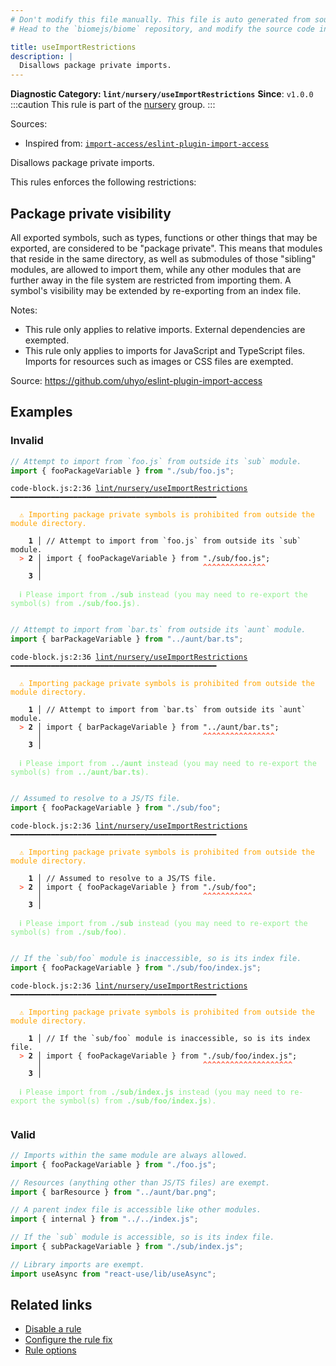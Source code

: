 ```yaml
---
# Don't modify this file manually. This file is auto generated from source, and you will lose your changes next time the website is built.
# Head to the `biomejs/biome` repository, and modify the source code in there.

title: useImportRestrictions
description: |
  Disallows package private imports.
---
```


**Diagnostic Category: `lint/nursery/useImportRestrictions`**
<Tabs>
<TabItem label="JavaScript (and super languages)" icon="seti:javascript">
**Since**: `v1.0.0`
:::caution
This rule is part of the [nursery](/linter/rules/#nursery) group.
:::

Sources: 
- Inspired from: <a href="https://github.com/uhyo/eslint-plugin-import-access" target="_blank"><code>import-access/eslint-plugin-import-access</code></a>

Disallows package private imports.

This rules enforces the following restrictions:

## Package private visibility

All exported symbols, such as types, functions or other things that may be exported, are
considered to be "package private". This means that modules that reside in the same
directory, as well as submodules of those "sibling" modules, are allowed to import them,
while any other modules that are further away in the file system are restricted from
importing them. A symbol's visibility may be extended by re-exporting from an index file.

Notes:

- This rule only applies to relative imports. External dependencies are exempted.
- This rule only applies to imports for JavaScript and TypeScript files. Imports for
resources such as images or CSS files are exempted.

Source: https://github.com/uhyo/eslint-plugin-import-access

## Examples

### Invalid

```js
// Attempt to import from `foo.js` from outside its `sub` module.
import { fooPackageVariable } from "./sub/foo.js";
```

<pre class="language-text"><code class="language-text">code-block.js:2:36 <a href="https://biomejs.dev/linter/rules/use-import-restrictions">lint/nursery/useImportRestrictions</a> ━━━━━━━━━━━━━━━━━━━━━━━━━━━━━━━━━━━━━━━━━━━━━━<br /><br />  <strong><span style="color: Orange;">⚠</span></strong> <span style="color: Orange;">Importing package private symbols is prohibited from outside the module directory.</span><br />  <br />    <strong>1 │ </strong>// Attempt to import from `foo.js` from outside its `sub` module.<br />  <strong><span style="color: Tomato;">&gt;</span></strong> <strong>2 │ </strong>import &#123; fooPackageVariable &#125; from &quot;./sub/foo.js&quot;;<br />   <strong>   │ </strong>                                   <strong><span style="color: Tomato;">^</span></strong><strong><span style="color: Tomato;">^</span></strong><strong><span style="color: Tomato;">^</span></strong><strong><span style="color: Tomato;">^</span></strong><strong><span style="color: Tomato;">^</span></strong><strong><span style="color: Tomato;">^</span></strong><strong><span style="color: Tomato;">^</span></strong><strong><span style="color: Tomato;">^</span></strong><strong><span style="color: Tomato;">^</span></strong><strong><span style="color: Tomato;">^</span></strong><strong><span style="color: Tomato;">^</span></strong><strong><span style="color: Tomato;">^</span></strong><strong><span style="color: Tomato;">^</span></strong><strong><span style="color: Tomato;">^</span></strong><br />    <strong>3 │ </strong><br />  <br />  <strong><span style="color: lightgreen;">ℹ</span></strong> <span style="color: lightgreen;">Please import from </span><span style="color: lightgreen;"><strong>./sub</strong></span><span style="color: lightgreen;"> instead (you may need to re-export the symbol(s) from </span><span style="color: lightgreen;"><strong>./sub/foo.js</strong></span><span style="color: lightgreen;">).</span><br />  <br /></code></pre>

```js
// Attempt to import from `bar.ts` from outside its `aunt` module.
import { barPackageVariable } from "../aunt/bar.ts";
```

<pre class="language-text"><code class="language-text">code-block.js:2:36 <a href="https://biomejs.dev/linter/rules/use-import-restrictions">lint/nursery/useImportRestrictions</a> ━━━━━━━━━━━━━━━━━━━━━━━━━━━━━━━━━━━━━━━━━━━━━━<br /><br />  <strong><span style="color: Orange;">⚠</span></strong> <span style="color: Orange;">Importing package private symbols is prohibited from outside the module directory.</span><br />  <br />    <strong>1 │ </strong>// Attempt to import from `bar.ts` from outside its `aunt` module.<br />  <strong><span style="color: Tomato;">&gt;</span></strong> <strong>2 │ </strong>import &#123; barPackageVariable &#125; from &quot;../aunt/bar.ts&quot;;<br />   <strong>   │ </strong>                                   <strong><span style="color: Tomato;">^</span></strong><strong><span style="color: Tomato;">^</span></strong><strong><span style="color: Tomato;">^</span></strong><strong><span style="color: Tomato;">^</span></strong><strong><span style="color: Tomato;">^</span></strong><strong><span style="color: Tomato;">^</span></strong><strong><span style="color: Tomato;">^</span></strong><strong><span style="color: Tomato;">^</span></strong><strong><span style="color: Tomato;">^</span></strong><strong><span style="color: Tomato;">^</span></strong><strong><span style="color: Tomato;">^</span></strong><strong><span style="color: Tomato;">^</span></strong><strong><span style="color: Tomato;">^</span></strong><strong><span style="color: Tomato;">^</span></strong><strong><span style="color: Tomato;">^</span></strong><strong><span style="color: Tomato;">^</span></strong><br />    <strong>3 │ </strong><br />  <br />  <strong><span style="color: lightgreen;">ℹ</span></strong> <span style="color: lightgreen;">Please import from </span><span style="color: lightgreen;"><strong>../aunt</strong></span><span style="color: lightgreen;"> instead (you may need to re-export the symbol(s) from </span><span style="color: lightgreen;"><strong>../aunt/bar.ts</strong></span><span style="color: lightgreen;">).</span><br />  <br /></code></pre>

```js
// Assumed to resolve to a JS/TS file.
import { fooPackageVariable } from "./sub/foo";
```

<pre class="language-text"><code class="language-text">code-block.js:2:36 <a href="https://biomejs.dev/linter/rules/use-import-restrictions">lint/nursery/useImportRestrictions</a> ━━━━━━━━━━━━━━━━━━━━━━━━━━━━━━━━━━━━━━━━━━━━━━<br /><br />  <strong><span style="color: Orange;">⚠</span></strong> <span style="color: Orange;">Importing package private symbols is prohibited from outside the module directory.</span><br />  <br />    <strong>1 │ </strong>// Assumed to resolve to a JS/TS file.<br />  <strong><span style="color: Tomato;">&gt;</span></strong> <strong>2 │ </strong>import &#123; fooPackageVariable &#125; from &quot;./sub/foo&quot;;<br />   <strong>   │ </strong>                                   <strong><span style="color: Tomato;">^</span></strong><strong><span style="color: Tomato;">^</span></strong><strong><span style="color: Tomato;">^</span></strong><strong><span style="color: Tomato;">^</span></strong><strong><span style="color: Tomato;">^</span></strong><strong><span style="color: Tomato;">^</span></strong><strong><span style="color: Tomato;">^</span></strong><strong><span style="color: Tomato;">^</span></strong><strong><span style="color: Tomato;">^</span></strong><strong><span style="color: Tomato;">^</span></strong><strong><span style="color: Tomato;">^</span></strong><br />    <strong>3 │ </strong><br />  <br />  <strong><span style="color: lightgreen;">ℹ</span></strong> <span style="color: lightgreen;">Please import from </span><span style="color: lightgreen;"><strong>./sub</strong></span><span style="color: lightgreen;"> instead (you may need to re-export the symbol(s) from </span><span style="color: lightgreen;"><strong>./sub/foo</strong></span><span style="color: lightgreen;">).</span><br />  <br /></code></pre>

```js
// If the `sub/foo` module is inaccessible, so is its index file.
import { fooPackageVariable } from "./sub/foo/index.js";
```

<pre class="language-text"><code class="language-text">code-block.js:2:36 <a href="https://biomejs.dev/linter/rules/use-import-restrictions">lint/nursery/useImportRestrictions</a> ━━━━━━━━━━━━━━━━━━━━━━━━━━━━━━━━━━━━━━━━━━━━━━<br /><br />  <strong><span style="color: Orange;">⚠</span></strong> <span style="color: Orange;">Importing package private symbols is prohibited from outside the module directory.</span><br />  <br />    <strong>1 │ </strong>// If the `sub/foo` module is inaccessible, so is its index file.<br />  <strong><span style="color: Tomato;">&gt;</span></strong> <strong>2 │ </strong>import &#123; fooPackageVariable &#125; from &quot;./sub/foo/index.js&quot;;<br />   <strong>   │ </strong>                                   <strong><span style="color: Tomato;">^</span></strong><strong><span style="color: Tomato;">^</span></strong><strong><span style="color: Tomato;">^</span></strong><strong><span style="color: Tomato;">^</span></strong><strong><span style="color: Tomato;">^</span></strong><strong><span style="color: Tomato;">^</span></strong><strong><span style="color: Tomato;">^</span></strong><strong><span style="color: Tomato;">^</span></strong><strong><span style="color: Tomato;">^</span></strong><strong><span style="color: Tomato;">^</span></strong><strong><span style="color: Tomato;">^</span></strong><strong><span style="color: Tomato;">^</span></strong><strong><span style="color: Tomato;">^</span></strong><strong><span style="color: Tomato;">^</span></strong><strong><span style="color: Tomato;">^</span></strong><strong><span style="color: Tomato;">^</span></strong><strong><span style="color: Tomato;">^</span></strong><strong><span style="color: Tomato;">^</span></strong><strong><span style="color: Tomato;">^</span></strong><strong><span style="color: Tomato;">^</span></strong><br />    <strong>3 │ </strong><br />  <br />  <strong><span style="color: lightgreen;">ℹ</span></strong> <span style="color: lightgreen;">Please import from </span><span style="color: lightgreen;"><strong>./sub/index.js</strong></span><span style="color: lightgreen;"> instead (you may need to re-export the symbol(s) from </span><span style="color: lightgreen;"><strong>./sub/foo/index.js</strong></span><span style="color: lightgreen;">).</span><br />  <br /></code></pre>

### Valid

```js
// Imports within the same module are always allowed.
import { fooPackageVariable } from "./foo.js";

// Resources (anything other than JS/TS files) are exempt.
import { barResource } from "../aunt/bar.png";

// A parent index file is accessible like other modules.
import { internal } from "../../index.js";

// If the `sub` module is accessible, so is its index file.
import { subPackageVariable } from "./sub/index.js";

// Library imports are exempt.
import useAsync from "react-use/lib/useAsync";
```

## Related links

- [Disable a rule](/linter/#disable-a-lint-rule)
- [Configure the rule fix](/linter#configure-the-rule-fix)
- [Rule options](/linter/#rule-options)

</TabItem>
</Tabs>

